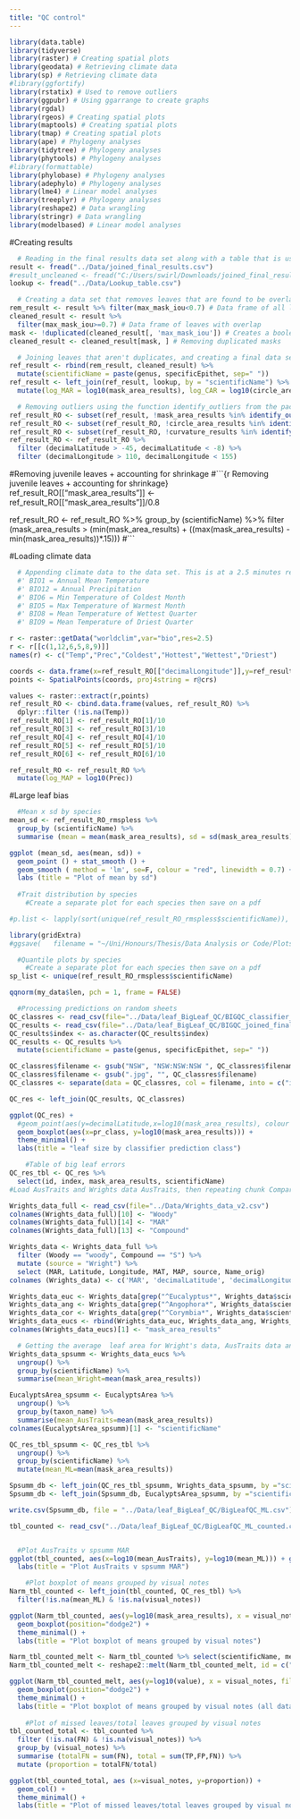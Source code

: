 ---
title: "QC control"
---

```{r Loading libraries, message=FALSE, warning=FALSE}
library(data.table)
library(tidyverse)
library(raster) # Creating spatial plots
library(geodata) # Retrieving climate data
library(sp) # Retrieving climate data
#library(ggfortify)
library(rstatix) # Used to remove outliers
library(ggpubr) # Using ggarrange to create graphs
library(rgdal) 
library(rgeos) # Creating spatial plots
library(maptools) # Creating spatial plots
library(tmap) # Creating spatial plots
library(ape) # Phylogeny analyses
library(tidytree) # Phylogeny analyses
library(phytools) # Phylogeny analyses
#library(formattable)
library(phylobase) # Phylogeny analyses
library(adephylo) # Phylogeny analyses
library(lme4) # Linear model analyses
library(treeplyr) # Phylogeny analyses
library(reshape2) # Data wrangling
library(stringr) # Data wrangling
library(modelbased) # Linear model analyses
```

#Creating results
```{r Creating results}
  # Reading in the final results data set along with a table that is used to join a species to their subgenus
result <- fread("../Data/joined_final_results.csv") 
#result_uncleaned <- fread("C:/Users/swirl/Downloads/joined_final_results_unclean.csv")
lookup <- fread("../Data/Lookup_table.csv")

  # Creating a data set that removes leaves that are found to be overlapping as indicated by an identical max_mask_iou. 
rem_result <- result %>% filter(max_mask_iou<0.7) # Data frame of all leaves with no overlap
cleaned_result <- result %>% 
  filter(max_mask_iou>=0.7) # Data frame of leaves with overlap
mask <- !duplicated(cleaned_result[, 'max_mask_iou']) # Creates a boolean mask of leaves that are duplicated (same max_mask_iou)
cleaned_result <- cleaned_result[mask, ] # Removing duplicated masks

  # Joining leaves that aren't duplicates, and creating a final data set that includes their species name and subgenera
ref_result <- rbind(rem_result, cleaned_result) %>% 
  mutate(scientificName = paste(genus, specificEpithet, sep=" ")) 
ref_result <- left_join(ref_result, lookup, by = "scientificName") %>% 
  mutate(log_MAR = log10(mask_area_results), log_CAR = log10(circle_area_results)) %>% replace_na(list(Subgenus = 'Unknown'))

  # Removing outliers using the function identify_outliers from the package rstatix, removing results outside of Australia
ref_result_RO <- subset(ref_result, !mask_area_results %in% identify_outliers(ref_result, "mask_area_results")$mask_area_results)
ref_result_RO <- subset(ref_result_RO, !circle_area_results %in% identify_outliers(ref_result_RO, "circle_area_results")$circle_area_results)
ref_result_RO <- subset(ref_result_RO, !curvature_results %in% identify_outliers(ref_result_RO, "curvature_results")$curvature_results)
ref_result_RO <- ref_result_RO %>% 
  filter (decimalLatitude > -45, decimalLatitude < -8) %>% 
  filter (decimalLongitude > 110, decimalLongitude < 155)
```

#Removing juvenile leaves + accounting for shrinkage
#```{r Removing juvenile leaves + accounting for shrinkage}
ref_result_RO[["mask_area_results"]] <- ref_result_RO[["mask_area_results"]]/0.8

ref_result_RO <- ref_result_RO %>% 
  group_by (scientificName) %>% 
  filter (mask_area_results > (min(mask_area_results) + ((max(mask_area_results) - min(mask_area_results))*.15)))
#```

#Loading climate data
```{r Loading climate data}
  # Appending climate data to the data set. This is at a 2.5 minutes resolution and currently appends the variables
  #' BIO1 = Annual Mean Temperature
  #' BIO12 = Annual Precipitation
  #' BIO6 = Min Temperature of Coldest Month
  #' BIO5 = Max Temperature of Warmest Month
  #' BIO8 = Mean Temperature of Wettest Quarter
  #' BIO9 = Mean Temperature of Driest Quarter

r <- raster::getData("worldclim",var="bio",res=2.5)
r <- r[[c(1,12,6,5,8,9)]]
names(r) <- c("Temp","Prec","Coldest","Hottest","Wettest","Driest")

coords <- data.frame(x=ref_result_RO[["decimalLongitude"]],y=ref_result_RO[["decimalLatitude"]])
points <- SpatialPoints(coords, proj4string = r@crs)

values <- raster::extract(r,points)
ref_result_RO <- cbind.data.frame(values, ref_result_RO) %>% 
  dplyr::filter (!is.na(Temp))
ref_result_RO[1] <- ref_result_RO[1]/10
ref_result_RO[3] <- ref_result_RO[3]/10
ref_result_RO[4] <- ref_result_RO[4]/10
ref_result_RO[5] <- ref_result_RO[5]/10
ref_result_RO[6] <- ref_result_RO[6]/10

ref_result_RO <- ref_result_RO %>% 
  mutate(log_MAP = log10(Prec))
```

#Large leaf bias
```{r Large leaf bias}
  #Mean x sd by species
mean_sd <- ref_result_RO_rmspless %>% 
  group_by (scientificName) %>% 
  summarise (mean = mean(mask_area_results), sd = sd(mask_area_results))

ggplot (mean_sd, aes(mean, sd)) +
  geom_point () + stat_smooth () +
  geom_smooth ( method = 'lm', se=F, colour = "red", linewidth = 0.7) +
  labs (title = "Plot of mean by sd")
  
  #Trait distribution by species
    #Create a separate plot for each species then save on a pdf

#p.list <- lapply(sort(unique(ref_result_RO_rmspless$scientificName)), function(i) {ggplot(ref_result_RO_rmspless[ref_result_RO_rmspless$scientificName==i,], aes(x=(mask_area_results))) +     geom_histogram(bins = 30) + theme_bw() + facet_wrap(~scientificName)})

library(gridExtra)
#ggsave(   filename = "~/Uni/Honours/Thesis/Data Analysis or Code/Plots/plots_nolog10.pdf", plot = marrangeGrob(p.list, nrow=1, ncol=1), width = 15, height = 9)

  #Quantile plots by species
    #Create a separate plot for each species then save on a pdf
sp_list <- unique(ref_result_RO_rmspless$scientificName)

qqnorm(my_data$len, pch = 1, frame = FALSE)

  #Processing predictions on random sheets
QC_classres <- read_csv(file="../Data/leaf_BigLeaf_QC/BIGQC_classifier_results_test.csv")
QC_results <- read_csv(file="../Data/leaf_BigLeaf_QC/BIGQC_joined_final_results.csv")
QC_results$index <- as.character(QC_results$index)
QC_results <- QC_results %>% 
  mutate(scientificName = paste(genus, specificEpithet, sep=" ")) 

QC_classres$filename <- gsub("NSW", "NSW:NSW:NSW ", QC_classres$filename)
QC_classres$filename <- gsub(".jpg", "", QC_classres$filename)
QC_classres <- separate(data = QC_classres, col = filename, into = c("id", "index"), sep = "_")

QC_res <- left_join(QC_results, QC_classres)

ggplot(QC_res) +
  #geom_point(aes(y=decimalLatitude,x=log10(mask_area_results), colour = pr_class)) +
  geom_boxplot(aes(x=pr_class, y=log10(mask_area_results))) +
  theme_minimal() +
  labs(title = "leaf size by classifier prediction class")
```

```{r Table of big leaf errors}
    #Table of big leaf errors
QC_res_tbl <- QC_res %>% 
  select(id, index, mask_area_results, scientificName)
#Load AusTraits and Wrights data AusTraits, then repeating chunk Comparing AusTraits/Wright species mean

Wrights_data_full <- read_csv(file="../Data/Wrights_data_v2.csv") 
colnames(Wrights_data_full)[10] <- "Woody"
colnames(Wrights_data_full)[14] <- "MAR"
colnames(Wrights_data_full)[13] <- "Compound"

Wrights_data <- Wrights_data_full %>% 
  filter (Woody == "woody", Compound == "S") %>% 
  mutate (source = "Wright") %>% 
  select (MAR, Latitude, Longitude, MAT, MAP, source, Name_orig)
colnames (Wrights_data) <- c('MAR', 'decimalLatitude', 'decimalLongitude', 'Temp', 'Prec', 'source', 'scientificName')

Wrights_data_euc <- Wrights_data[grep("^Eucalyptus*", Wrights_data$scientificName), ]
Wrights_data_ang <- Wrights_data[grep("^Angophora*", Wrights_data$scientificName), ]
Wrights_data_cor <- Wrights_data[grep("^Corymbia*", Wrights_data$scientificName), ]
Wrights_data_eucs <- rbind(Wrights_data_euc, Wrights_data_ang, Wrights_data_cor)
colnames(Wrights_data_eucs)[1] <- "mask_area_results"

  # Getting the average  leaf area for Wright's data, AusTraits data and our data respectively
Wrights_data_spsumm <- Wrights_data_eucs %>% 
  ungroup() %>% 
  group_by(scientificName) %>% 
  summarise(mean_Wright=mean(mask_area_results))

EucalyptsArea_spsumm <- EucalyptsArea %>% 
  ungroup() %>% 
  group_by(taxon_name) %>% 
  summarise(mean_AusTraits=mean(mask_area_results))
colnames(EucalyptsArea_spsumm)[1] <- "scientificName"

QC_res_tbl_spsumm <- QC_res_tbl %>% 
  ungroup() %>% 
  group_by(scientificName) %>% 
  mutate(mean_ML=mean(mask_area_results))

Spsumm_db <- left_join(QC_res_tbl_spsumm, Wrights_data_spsumm, by ="scientificName")
Spsumm_db <- left_join(Spsumm_db, EucalyptsArea_spsumm, by ="scientificName")

write.csv(Spsumm_db, file = "../Data/leaf_BigLeaf_QC/BigLeafQC_ML.csv")

tbl_counted <- read_csv("../Data/leaf_BigLeaf_QC/BigLeafQC_ML_counted.csv")


  #Plot AusTraits v spsumm MAR
ggplot(tbl_counted, aes(x=log10(mean_AusTraits), y=log10(mean_ML))) + geom_point() + stat_smooth (method = 'lm', ribbon = F) + geom_abline(slope=1)  +
  labs(title = "Plot AusTraits v spsumm MAR")

    #Plot boxplot of means grouped by visual notes
Narm_tbl_counted <- left_join(tbl_counted, QC_res_tbl) %>% 
  filter(!is.na(mean_ML) & !is.na(visual_notes))

ggplot(Narm_tbl_counted, aes(y=log10(mask_area_results), x = visual_notes)) + 
  geom_boxplot(position="dodge2") +
  theme_minimal() +
  labs(title = "Plot boxplot of means grouped by visual notes")

Narm_tbl_counted_melt <- Narm_tbl_counted %>% select(scientificName, mean_Wright, mean_AusTraits, visual_notes, mask_area_results)
Narm_tbl_counted_melt <- reshape2::melt(Narm_tbl_counted_melt, id = c("scientificName", "visual_notes"))

ggplot(Narm_tbl_counted_melt, aes(y=log10(value), x = visual_notes, fill=variable)) + 
  geom_boxplot(position="dodge2") +
  theme_minimal() +
  labs(title = "Plot boxplot of means grouped by visual notes (all datasets)")
    
    #Plot of missed leaves/total leaves grouped by visual notes
tbl_counted_total <- tbl_counted %>% 
  filter (!is.na(FN) & !is.na(visual_notes)) %>% 
  group_by (visual_notes) %>% 
  summarise (totalFN = sum(FN), total = sum(TP,FP,FN)) %>% 
  mutate (proportion = totalFN/total)

ggplot(tbl_counted_total, aes (x=visual_notes, y=proportion)) +
  geom_col() +
  theme_minimal() +
  labs(title = "Plot of missed leaves/total leaves grouped by visual notes")
```
